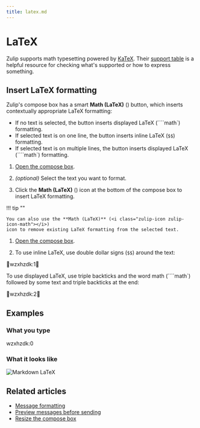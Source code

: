 ```yaml
---
title: latex.md
---
```


# LaTeX


Zulip supports math typesetting powered by [KaTeX](https://katex.org).
Their [support table](https://katex.org/docs/support_table.html) is a
helpful resource for checking what's supported or how to express
something.




## Insert LaTeX formatting

Zulip's compose box has a smart **Math (LaTeX)** (<i class="zulip-icon
zulip-icon-math"></i>) button, which inserts contextually appropriate LaTeX
formatting:

- If no text is selected, the button inserts displayed LaTeX (````math`) formatting.
- If selected text is on one line, the button inserts inline LaTeX (`$$`)
  formatting.
- If selected text is on multiple lines, the button inserts displayed LaTeX
  (````math`) formatting.

<Tabs>
<TabItem label="via-compose-box-buttons">

1. [Open the compose box](/help/open-the-compose-box).




1. _(optional)_ Select the text you want to format.

1. Click the **Math (LaTeX)** (<i class="zulip-icon zulip-icon-math"></i>) icon at the
   bottom of the compose box to insert LaTeX formatting.

!!! tip ""

    You can also use the **Math (LaTeX)** (<i class="zulip-icon zulip-icon-math"></i>)
    icon to remove existing LaTeX formatting from the selected text.

</TabItem>
<TabItem label="via-markdown">

1. [Open the compose box](/help/open-the-compose-box).




1. To use inline LaTeX, use double dollar signs (`$$`) around the text:

wzxhzdk:1

   To use displayed LaTeX, use triple backticks and the word math
   (````math`) followed by some text and triple backticks at the end:

wzxhzdk:2

</TabItem>
</Tabs>

## Examples


### What you type


wzxhzdk:0


### What it looks like

![Markdown LaTeX](/static/images/help/markdown-latex.png)




## Related articles

* [Message formatting](/help/format-your-message-using-markdown)
* [Preview messages before sending](/help/preview-your-message-before-sending)
* [Resize the compose box](/help/resize-the-compose-box)


